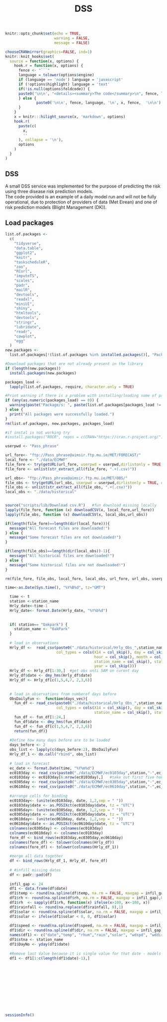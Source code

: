% DSS 

```r
knitr::opts_chunk$set(echo = TRUE,
                      warning = FALSE,
                      message = FALSE)

chooseCRANmirror(graphics=FALSE, ind=1)
knitr::knit_hooks$set(
  source = function(x, options) {
    hook.r = function(x, options) {
      fence <- "```"
      language = tolower(options$engine)
      if (language == 'node') language = 'javascript'
      if (!options$highlight) language = 'text'
      if(!is.null(options$foldcode)) {
      paste0('\n\n', "<details><summary>The code</summary>\n", fence, language, '\n', x, fence,  '\n\n', "</details>\n")
      } else {
              paste0('\n\n', fence, language, '\n', x, fence,  '\n\n')
      }
    }
    x = knitr:::hilight_source(x, 'markdown', options)
    hook.r(
      paste(c(
        x, 
        ''
      ), collapse = '\n'), 
      options
    )
  }
)

```

## DSS

A small DSS service was implemented for the purpose of predicting the risk using three disease risk prediction models.  
The code provided is an example of a daily model run and will not be fully operational, due to protection of providers of data (Met Eirean) and one of risk prediction models (Blight Management (DK)).  

## Load packages
```r
list.of.packages <-
  c(
    "tidyverse",
    "data.table",
    "ggplot2",
    "knitr",
    "taskscheduleR",
    "zoo",
    "RCurl",
    "imputeTS",
    "scales",
    "padr",
    "mailR",
    "devtools",
    "readxl",
    "miniUI",
    "shiny",
    "htmltools",
    "devtools",
    "stringr",
    "lubridate",
    "readr",
    "cowplot",
    "egg"
  )
new.packages <-
  list.of.packages[!(list.of.packages %in% installed.packages()[, "Package"])]

#Download packages that are not already present in the library
if (length(new.packages))
  install.packages(new.packages)

packages_load <-
  lapply(list.of.packages, require, character.only = TRUE)

#Print warning if there is a problem with installing/loading some of packages
if (any(as.numeric(packages_load) == 0)) {
  warning(paste("Package/s: ", paste(list.of.packages[packages_load != TRUE], sep = ", "), "not loaded!"))
} else {
  print("All packages were successfully loaded.")
}
rm(list.of.packages, new.packages, packages_load)

#if instal is not working try 
#install.packages("ROCR", repos = c(CRAN="https://cran.r-project.org/"))
```
  
  
  
```r
userpwd <- "Pass_phrase"

url_fore<- "ftp://Pass_phrase@aimsir.ftp.mu.ie/MET/FORECAST/"
local_fore <- "./data/ECMWF"
file_fore <- try(getURL(url_fore, userpwd = userpwd,dirlistonly = TRUE, crlf=TRUE ))
file_fore <- unlist(str_extract_all(file_fore, ".+(.csv)"))

url_obs<- "ftp://Pass_phrase@aimsir.ftp.mu.ie/MET/OBS/"
file_obs <- try(getURL(url_obs, userpwd = userpwd,dirlistonly = TRUE, crlf=TRUE ))
file_obs <- unlist(str_extract_all(file_obs, ".+(.csv)"))
local_obs <- "./data/historical"


source("scripts/lib/Download csv.R")   #fun download missing locally
lapply(file_fore, function (x) downloadCSV(x, local_fore,url_fore))
lapply(file_obs, function (x) downloadCSV(x, local_obs,url_obs))

if(length(file_fore)==length(dir(local_fore))){
  message("All forecast files are downloaded!")
} else {
  message("Some forecast files are not downloaded!")
}

if(length(file_obs)==length(dir(local_obs))-1){
  message("All historical files are downloaded!")
} else {
  message("Some historical files are not downloaded!")
}

rm(file_fore, file_obs, local_fore, local_obs, url_fore, url_obs, userpwd, downloadCSV)

```
  
  
  
```r
time<-as.Date(Sys.time(), "%Y%B%d", tz="GMT")

```
  
  
  
```r
  time <- t
  station <-station_name
  Hrly_date<-time-1
  Hrly_date<- format.Date(Hrly_date, "%Y%b%d")
  
  
  if( station== "Oakpark") {
    station_name <- "OakPark"
  }
  
  # load in observations
  Hrly_df <-  read_csv(paste0("./data/historical/Hrly_Obs_",station_name,"_",Hrly_date,".csv"),
                       col_types = cols(X14 = col_skip(), day = col_skip(),
                                        hour = col_skip(), month = col_skip(), 
                                        station_name = col_skip(), station_no = col_skip(), 
                                        year = col_skip()))
  Hrly_df <- Hrly_df[1:30,]  #get obs unti 5AM on curent day
  Hrly_df$date <- dmy_hms(Hrly_df$date)
  Hrly_df <- Hrly_df[c(1,5,4,7, 2,3,6)]
  
  
  # load in observations from numberof days before
  ObsDailyFun <-  function(days_vec){
    fun_df <- read_csv(paste0("./data/historical/Hrly_Obs_",station_name,"_",format.Date(time-days_vec, "%Y%b%d"),".csv"),
                       col_types = cols(X14 = col_skip(), day = col_skip(),hour = col_skip(), month = col_skip(), 
                                        station_name = col_skip(), station_no = col_skip(), year = col_skip()))
    fun_df <- fun_df[1:24,] 
    fun_df$date <- dmy_hms(fun_df$date)
    fun_df <- fun_df[c(1,5,4,7, 2,3,6)]
    return(fun_df)}
  
  #Define how many days before are to be loaded
  days_before <- 2
  obs_list <- lapply(c(days_before:2), ObsDailyFun)
  Hrly_df_1 <- do.call("rbind", obs_list)
  
  # load in forecast
  ec_date <- format.Date(time, "%Y%m%d")
  ec0103day <- read_csv(paste0("./data/ECMWF/ec0103day",station,"-",ec_date,"00.csv"),skip = 13)
  ec0103day <- ec0103day[6:nrow(ec0103day),]   #take out first five hours of forecast
  ec0305day <- read_csv(paste0("./data/ECMWF/ec0305day",station,"-",ec_date,"00.csv"), skip = 42)
  ec0610day <- read_csv(paste0("./data/ECMWF/ec0610day",station,"-",ec_date,"00.csv"),skip = 32)
  
  #arrange colls for binding
  ec0103day<- (unite(ec0103day, date, 1,2,sep = " ")) 
  ec0103day$date <- as.POSIXct(ec0103day$date, tz = "UTC")
  ec0305day<- (unite(ec0305day, date, 1,2,sep = " ")) 
  ec0305day$date <- as.POSIXct(ec0305day$date, tz = "UTC")
  ec0610day<- (unite(ec0610day, date, 1,2,sep = " ")) 
  ec0610day$date <- as.POSIXct(ec0610day$date, tz = "UTC")
  colnames(ec0305day) <- colnames(ec0103day)
  colnames(ec0610day) <- colnames(ec0103day)
  fore_df <- bind_rows(ec0103day,ec0305day,ec0610day)
  colnames(fore_df) <- tolower(colnames(Hrly_df))
  colnames(fore_df) <- tolower(colnames(Hrly_df_1))
  
  #merge all data together
  df <- bind_rows(Hrly_df_1, Hrly_df, fore_df) 
  
  # #infill missing dates
  df <- padr::pad(df)
  
  infil_gap <- 24
  df1 <- data.frame(df$date)
  df1$temp <- round(na.spline(df$temp, na.rm = FALSE, maxgap = infil_gap),1)
  df1$rh <- round(na.spline(df$rh, na.rm = FALSE, maxgap = infil_gap),0)
  df1$rh  <- sapply(df1$rh, function(x) ifelse(x>100, x<-100, x))
  df1$rainfall <- round(na.replace(df$rainfall, 0),1)
  df1$solar <- round(na.spline(df$solar, na.rm = FALSE, maxgap = infil_gap),1)
  df1$solar <- ifelse(df1$solar < 0, 0, df1$solar)
  
  df1$speed <- round(na.spline(df$speed, na.rm = FALSE, maxgap = infil_gap),0)
  df1$dir <- round(na.spline(df$dir, na.rm = FALSE, maxgap = infil_gap),0)
  names(df1) <- c("date","temp", "rhum","rain","solar", "wdspd", "wddir")
  df1$stna <- station_name
  df1$DayNo <- yday(df1$date)
  
  #Remove last Value because it is single value for that date - models cant run
  df1 <- df1[1:c(length(df1$date)-1),]

```
  
  
  
```r

```
  
  
  
```r

```
  
  
  
```r

```
  
  
  
```r

```
  
  
  
```r

```
  
  
  
```r

```
  
  
  
```r

```
  
  
  
```r

```
  
  
  
```r

```
  
  
  
```r

```
  
  
  
```r

```


  
```r
sessionInfo()
```
  





























